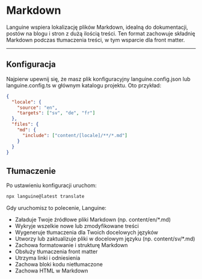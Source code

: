 # Markdown

Languine wspiera lokalizację plików Markdown, idealną do dokumentacji, postów na blogu i stron z dużą ilością treści. Ten format zachowuje składnię Markdown podczas tłumaczenia treści, w tym wsparcie dla front matter.

---

## Konfiguracja

Najpierw upewnij się, że masz plik konfiguracyjny languine.config.json lub languine.config.ts w głównym katalogu projektu. Oto przykład:

```json
{
  "locale": {
    "source": "en",
    "targets": ["sv", "de", "fr"]
  },
  "files": {
    "md": {
      "include": ["content/[locale]/**/*.md"]
    }
  }
}
```

## Tłumaczenie

Po ustawieniu konfiguracji uruchom:

```bash
npx languine@latest translate
```

Gdy uruchomisz to polecenie, Languine:

- Załaduje Twoje źródłowe pliki Markdown (np. content/en/*.md)
- Wykryje wszelkie nowe lub zmodyfikowane treści
- Wygeneruje tłumaczenia dla Twoich docelowych języków
- Utworzy lub zaktualizuje pliki w docelowym języku (np. content/sv/*.md)
- Zachowa formatowanie i strukturę Markdown
- Obsłuży tłumaczenia front matter
- Utrzyma linki i odniesienia
- Zachowa bloki kodu nietłumaczone
- Zachowa HTML w Markdown
